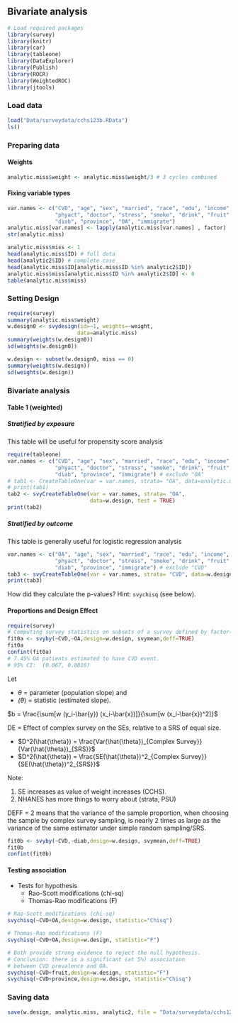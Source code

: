 ## Bivariate analysis {.unnumbered}

```r
# Load required packages
library(survey)
library(knitr)
library(car)
library(tableone)
library(DataExplorer)
library(Publish)
library(ROCR)
library(WeightedROC)
library(jtools)
```

### Load data

```r
load("Data/surveydata/cchs123b.RData")
ls()
```

### Preparing data

#### Weights

```r
analytic.miss$weight <- analytic.miss$weight/3 # 3 cycles combined
```

#### Fixing variable types

```r
var.names <- c("CVD", "age", "sex", "married", "race", "edu", "income", "bmi", 
               "phyact", "doctor", "stress", "smoke", "drink", "fruit", "bp", 
               "diab", "province", "OA", "immigrate")
analytic.miss[var.names] <- lapply(analytic.miss[var.names] , factor)
str(analytic.miss)
```

```r
analytic.miss$miss <- 1
head(analytic.miss$ID) # full data
head(analytic2$ID) # complete case
head(analytic.miss$ID[analytic.miss$ID %in% analytic2$ID])
analytic.miss$miss[analytic.miss$ID %in% analytic2$ID] <- 0
table(analytic.miss$miss)
```

### Setting Design

```r
require(survey)
summary(analytic.miss$weight)
w.design0 <- svydesign(id=~1, weights=~weight, 
                      data=analytic.miss)
summary(weights(w.design0))
sd(weights(w.design0))
```

```r
w.design <- subset(w.design0, miss == 0)
summary(weights(w.design))
sd(weights(w.design))
```

### Bivariate analysis

#### Table 1 (weighted)

##### Stratified by exposure

This table will be useful for propensity score analysis

```r
require(tableone)
var.names <- c("CVD", "age", "sex", "married", "race", "edu", "income", "bmi", 
               "phyact", "doctor", "stress", "smoke", "drink", "fruit", "bp", 
               "diab", "province", "immigrate") # exclude "OA"
# tab1 <- CreateTableOne(var = var.names, strata= "OA", data=analytic.miss, test = TRUE)
# print(tab1)
tab2 <- svyCreateTableOne(var = var.names, strata= "OA", 
                          data=w.design, test = TRUE)
print(tab2)
```

##### Stratified by outcome

This table is generally useful for logistic regression analysis

```r
var.names <- c("OA", "age", "sex", "married", "race", "edu", "income", "bmi", 
               "phyact", "doctor", "stress", "smoke", "drink", "fruit", "bp", 
               "diab", "province", "immigrate") # exclude "CVD"
tab3 <- svyCreateTableOne(var = var.names, strata= "CVD", data=w.design, test = TRUE)
print(tab3)
```

How did they calculate the p-values? Hint: `svychisq` (see below).

#### Proportions and Design Effect

```r
require(survey)
# Computing survey statistics on subsets of a survey defined by factor(s).
fit0a <- svyby(~CVD,~OA,design=w.design, svymean,deff=TRUE)
fit0a
confint(fit0a)
# 7.45% OA patients estimated to have CVD event.
# 95% CI:  (0.067, 0.0816)
```

Let

-   $\theta$ = parameter (population slope) and\
-   $\hat(\theta)$ = statistic (estimated slope).

$b = \frac{\sum[w (y_i-\bar{y}) (x_i-\bar{x})]}{\sum[w (x_i-\bar{x})^2]}$

DE = Effect of complex survey on the SEs, relative to a SRS of equal size.

-   $D^2(\hat{\theta}) = \frac{Var(\hat{\theta})_{Complex Survey}}{Var(\hat{\theta})_{SRS}}$
-   $D^2(\hat{\theta}) = \frac{SE(\hat{\theta})^2_{Complex Survey}}{SE(\hat{\theta})^2_{SRS}}$

Note:

1.  SE increases as value of weight increases (CCHS).
2.  NHANES has more things to worry about (strata, PSU)

DEFF = 2 means that the variance of the sample proportion, when choosing the sample by complex survey sampling, is nearly 2 times as large as the variance of the same estimator under simple random sampling/SRS.

```r
fit0b <- svyby(~CVD,~diab,design=w.design, svymean,deff=TRUE)
fit0b
confint(fit0b)
```

#### Testing association

-   Tests for hypothesis
    -   Rao-Scott modifications (chi-sq)
    -   Thomas-Rao modifications (F)

```r
# Rao-Scott modifications (chi-sq)
svychisq(~CVD+OA,design=w.design, statistic="Chisq")

# Thomas-Rao modifications (F)
svychisq(~CVD+OA,design=w.design, statistic="F") 

# Both provide strong evidence to reject the null hypothesis.
# Conclusion: there is a significant (at 5%) association 
# between CVD prevalence and OA.
svychisq(~CVD+fruit,design=w.design, statistic="F") 
svychisq(~CVD+province,design=w.design, statistic="Chisq") 
```

### Saving data

```r
save(w.design, analytic.miss, analytic2, file = "Data/surveydata/cchs123w.RData")
```
